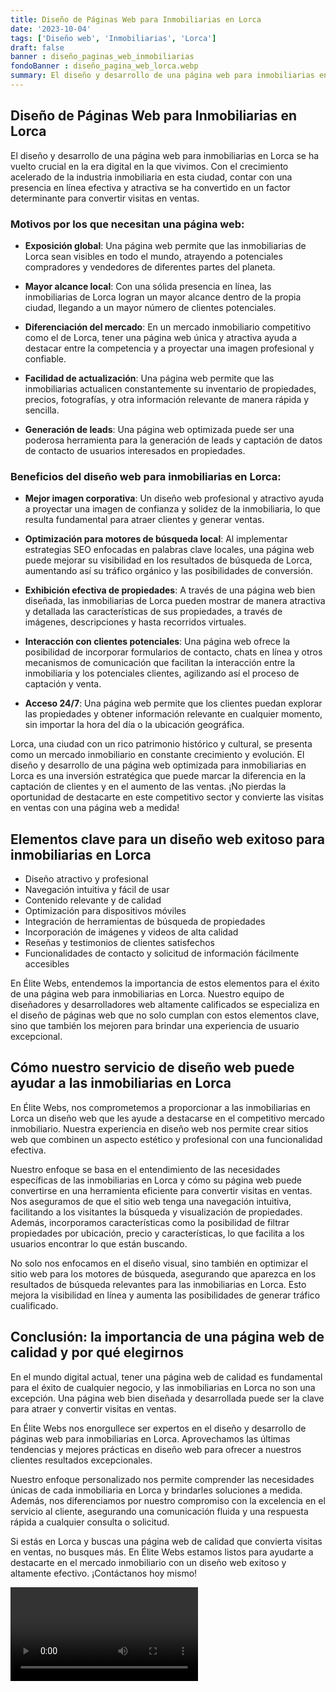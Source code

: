 ```yaml
---
title: Diseño de Páginas Web para Inmobiliarias en Lorca
date: '2023-10-04'
tags: ['Diseño web', 'Inmobiliarias', 'Lorca']
draft: false
banner : diseño_paginas_web_inmobiliarias
fondoBanner : diseño_pagina_web_lorca.webp
summary: El diseño y desarrollo de una página web para inmobiliarias en Lorca se ha vuelto crucial en la era digital en la que vivimos. Con el crecimiento acelerado de la industria inmobiliaria en esta ciudad, contar con una presencia en línea efectiva y atractiva se ha convertido en un factor determinante para convertir visitas en ventas.
---
```


## Diseño de Páginas Web para Inmobiliarias en Lorca

El diseño y desarrollo de una página web para inmobiliarias en Lorca se ha vuelto crucial en la era digital en la que vivimos. Con el crecimiento acelerado de la industria inmobiliaria en esta ciudad, contar con una presencia en línea efectiva y atractiva se ha convertido en un factor determinante para convertir visitas en ventas.

### Motivos por los que necesitan una página web:

- **Exposición global**: Una página web permite que las inmobiliarias de Lorca sean visibles en todo el mundo, atrayendo a potenciales compradores y vendedores de diferentes partes del planeta.

- **Mayor alcance local**: Con una sólida presencia en línea, las inmobiliarias de Lorca logran un mayor alcance dentro de la propia ciudad, llegando a un mayor número de clientes potenciales.

- **Diferenciación del mercado**: En un mercado inmobiliario competitivo como el de Lorca, tener una página web única y atractiva ayuda a destacar entre la competencia y a proyectar una imagen profesional y confiable.

- **Facilidad de actualización**: Una página web permite que las inmobiliarias actualicen constantemente su inventario de propiedades, precios, fotografías, y otra información relevante de manera rápida y sencilla.

- **Generación de leads**: Una página web optimizada puede ser una poderosa herramienta para la generación de leads y captación de datos de contacto de usuarios interesados en propiedades.

### Beneficios del diseño web para inmobiliarias en Lorca:

- **Mejor imagen corporativa**: Un diseño web profesional y atractivo ayuda a proyectar una imagen de confianza y solidez de la inmobiliaria, lo que resulta fundamental para atraer clientes y generar ventas.

- **Optimización para motores de búsqueda local**: Al implementar estrategias SEO enfocadas en palabras clave locales, una página web puede mejorar su visibilidad en los resultados de búsqueda de Lorca, aumentando así su tráfico orgánico y las posibilidades de conversión.

- **Exhibición efectiva de propiedades**: A través de una página web bien diseñada, las inmobiliarias de Lorca pueden mostrar de manera atractiva y detallada las características de sus propiedades, a través de imágenes, descripciones y hasta recorridos virtuales.

- **Interacción con clientes potenciales**: Una página web ofrece la posibilidad de incorporar formularios de contacto, chats en línea y otros mecanismos de comunicación que facilitan la interacción entre la inmobiliaria y los potenciales clientes, agilizando así el proceso de captación y venta.

- **Acceso 24/7**: Una página web permite que los clientes puedan explorar las propiedades y obtener información relevante en cualquier momento, sin importar la hora del día o la ubicación geográfica.

Lorca, una ciudad con un rico patrimonio histórico y cultural, se presenta como un mercado inmobiliario en constante crecimiento y evolución. El diseño y desarrollo de una página web optimizada para inmobiliarias en Lorca es una inversión estratégica que puede marcar la diferencia en la captación de clientes y en el aumento de las ventas. ¡No pierdas la oportunidad de destacarte en este competitivo sector y convierte las visitas en ventas con una página web a medida!

<GifSeo />

<Cta />

## Elementos clave para un diseño web exitoso para inmobiliarias en Lorca

- Diseño atractivo y profesional
- Navegación intuitiva y fácil de usar
- Contenido relevante y de calidad
- Optimización para dispositivos móviles
- Integración de herramientas de búsqueda de propiedades
- Incorporación de imágenes y videos de alta calidad
- Reseñas y testimonios de clientes satisfechos
- Funcionalidades de contacto y solicitud de información fácilmente accesibles

En Élite Webs, entendemos la importancia de estos elementos para el éxito de una página web para inmobiliarias en Lorca. Nuestro equipo de diseñadores y desarrolladores web altamente calificados se especializa en el diseño de páginas web que no solo cumplan con estos elementos clave, sino que también los mejoren para brindar una experiencia de usuario excepcional.

## Cómo nuestro servicio de diseño web puede ayudar a las inmobiliarias en Lorca

En Élite Webs, nos comprometemos a proporcionar a las inmobiliarias en Lorca un diseño web que les ayude a destacarse en el competitivo mercado inmobiliario. Nuestra experiencia en diseño web nos permite crear sitios web que combinen un aspecto estético y profesional con una funcionalidad efectiva.

Nuestro enfoque se basa en el entendimiento de las necesidades específicas de las inmobiliarias en Lorca y cómo su página web puede convertirse en una herramienta eficiente para convertir visitas en ventas. Nos aseguramos de que el sitio web tenga una navegación intuitiva, facilitando a los visitantes la búsqueda y visualización de propiedades. Además, incorporamos características como la posibilidad de filtrar propiedades por ubicación, precio y características, lo que facilita a los usuarios encontrar lo que están buscando.

No solo nos enfocamos en el diseño visual, sino también en optimizar el sitio web para los motores de búsqueda, asegurando que aparezca en los resultados de búsqueda relevantes para las inmobiliarias en Lorca. Esto mejora la visibilidad en línea y aumenta las posibilidades de generar tráfico cualificado.

## Conclusión: la importancia de una página web de calidad y por qué elegirnos

En el mundo digital actual, tener una página web de calidad es fundamental para el éxito de cualquier negocio, y las inmobiliarias en Lorca no son una excepción. Una página web bien diseñada y desarrollada puede ser la clave para atraer y convertir visitas en ventas.

En Élite Webs nos enorgullece ser expertos en el diseño y desarrollo de páginas web para inmobiliarias en Lorca. Aprovechamos las últimas tendencias y mejores prácticas en diseño web para ofrecer a nuestros clientes resultados excepcionales.

Nuestro enfoque personalizado nos permite comprender las necesidades únicas de cada inmobiliaria en Lorca y brindarles soluciones a medida. Además, nos diferenciamos por nuestro compromiso con la excelencia en el servicio al cliente, asegurando una comunicación fluida y una respuesta rápida a cualquier consulta o solicitud.

Si estás en Lorca y buscas una página web de calidad que convierta visitas en ventas, no busques más. En Élite Webs estamos listos para ayudarte a destacarte en el mercado inmobiliario con un diseño web exitoso y altamente efectivo. ¡Contáctanos hoy mismo!

<Video />

<CtaBot job='Inmobiliarias' city='Lorca'/>

<Gmaps query='Lorca+españa+maps' />